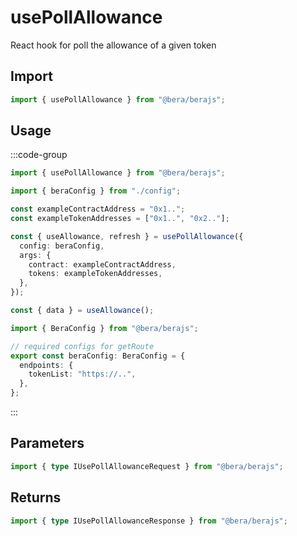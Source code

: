 # usePollAllowance

React hook for poll the allowance of a given token

## Import

```ts
import { usePollAllowance } from "@bera/berajs";
```

## Usage

:::code-group

```ts twoslash [example.ts]
import { usePollAllowance } from "@bera/berajs";

import { beraConfig } from "./config";

const exampleContractAddress = "0x1..";
const exampleTokenAddresses = ["0x1..", "0x2.."];

const { useAllowance, refresh } = usePollAllowance({
  config: beraConfig,
  args: {
    contract: exampleContractAddress,
    tokens: exampleTokenAddresses,
  },
});

const { data } = useAllowance();
```

```ts twoslash [config.ts] filename="config.ts"
import { BeraConfig } from "@bera/berajs";

// required configs for getRoute
export const beraConfig: BeraConfig = {
  endpoints: {
    tokenList: "https://..",
  },
};
```

:::

## Parameters

```ts
import { type IUsePollAllowanceRequest } from "@bera/berajs";
```

## Returns

```ts
import { type IUsePollAllowanceResponse } from "@bera/berajs";
```
